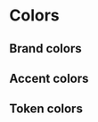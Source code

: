 
<Meta title="Colors" />

# Colors

## Brand colors

<ColorPalette>
  <ColorItem title="Primary" subtitle="Ribbon Blue" colors={[colors.PRIMARY]} />
  <ColorItem title="Secondary" subtitle="Hawkes Blue" colors={[colors.SECONDARY]} />
  <ColorItem title="Tertiary" subtitle="Cadet Blue (Primary derivative)" colors={[colors.TERTIARY]} />
</ColorPalette>

## Accent colors

<ColorPalette>
  <ColorItem
    title="Notice"
    subtitle="Ribbon Blue (Primary derivative)"
    colors={[colors.NOTICE]}
  />
  <ColorItem
    title="Success"
    subtitle="Caribbean Green"
    colors={[colors.SUCCESS]}
  />
  <ColorItem
    title="Warning"
    subtitle="Amber Orange"
    colors={[colors.WARNING]}
  />
  <ColorItem
    title="Danger"
    subtitle="Radical Red"
    colors={[colors.DANGER]}
  />
</ColorPalette>

## Token colors

<ColorPalette>
  <ColorItem title="Background / Primary" subtitle="White" colors={[colors.BACKGROUND_PRIMARY]} />
  <ColorItem
    title="Background / Secondary"
    subtitle="Porcelain Gray"
    colors={[colors.BACKGROUND_SECONDARY]}
  />
  <ColorItem title="Text / Primary" subtitle="Haiti Blue" colors={[colors.TEXT_PRIMARY]} />
  <ColorItem title="Text / Secondary" subtitle="Hawkes Blue" colors={[colors.TEXT_SECONDARY]} />
</ColorPalette>
